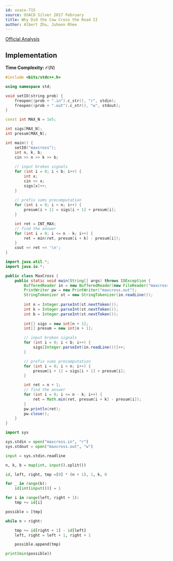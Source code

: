 ```yaml
---
id: usaco-715
source: USACO Silver 2017 February
title: Why Did the Cow Cross the Road II
author: Albert Zhu, Juheon Rhee
---
```

[Official Analysis](http://www.usaco.org/current/data/sol_maxcross_silver_feb17.html)

## Implementation

**Time Complexity:** $\mathcal{O}(N)$

<LanguageSection>

<CPPSection>

```cpp
#include <bits/stdc++.h>

using namespace std;

void setIO(string prob) {
	freopen((prob + ".in").c_str(), "r", stdin);
	freopen((prob + ".out").c_str(), "w", stdout);
}

const int MAX_N = 1e5;

int sigs[MAX_N];
int presum[MAX_N];

int main() {
	setIO("maxcross");
	int n, k, b;
	cin >> n >> k >> b;
	
	// input broken signals
	for (int i = 0; i < b; i++) {
		int x;
		cin >> x;
		sigs[x]++;
	}
	
	// prefix sums precomputation
	for (int i = 0; i < n; i++) {
		presum[i + 1] = sigs[i + 1] + presum[i];
	}

	int ret = INT_MAX;
	// find the answer
	for (int i = 0; i <= n - k; i++) {
		ret = min(ret, presum[i + k] - presum[i]);
	}
	cout << ret << '\n';
}
```

</CPPSection>

<JavaSection>

```java
import java.util.*;
import java.io.*;

public class MaxCross {
	public static void main(String[] args) throws IOException {
		BufferedReader in = new BufferedReader(new FileReader("maxcross.in"));
		PrintWriter pw = new PrintWriter("maxcross.out");
		StringTokenizer st = new StringTokenizer(in.readLine());
		
		int n = Integer.parseInt(st.nextToken());
		int k = Integer.parseInt(st.nextToken());
		int b = Integer.parseInt(st.nextToken());
		
		int[] sigs = new int[n + 1];
		int[] presum = new int[n + 1];

		// input broken signals
		for (int i = 0; i < b; i++) {
			sigs[Integer.parseInt(in.readLine())]++;
		}

		// prefix sums precomputation
		for (int i = 0; i < n; i++) {
			presum[i + 1] = sigs[i + 1] + presum[i];
		}

		int ret = n + 1;
		// find the answer
		for (int i = 0; i <= n - k; i++) {
			ret = Math.min(ret, presum[i + k] - presum[i]);
		}
		pw.println(ret);
		pw.close();
	}
}
```

</JavaSection>

<PySection>

```python
import sys

sys.stdin = open("maxcross.in", "r")
sys.stdout = open("maxcross.out", "w")

input = sys.stdin.readline

n, k, b = map(int, input().split())

id, left, right, tmp =[0] * (n + 1), 1, k, 0

for _ in range(b):
	id[int(input())] = 1

for i in range(left, right + 1):
	tmp += id[i]

possible = [tmp]

while n > right:

	tmp += id[right + 1] - id[left]
	left, right = left + 1, right + 1

	possible.append(tmp)

print(min(possible))
```

</PySection>
</LanguageSection>
